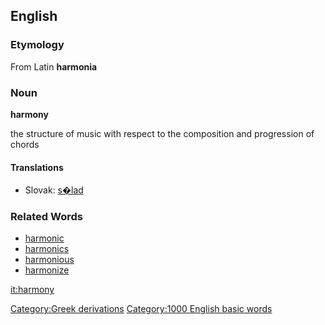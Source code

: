 ==English==
=== Etymology ===
From Latin '''harmonia'''
=== Noun ===
'''harmony'''

the structure of music with respect to the composition and progression of chords 

==== Translations ====
* Slovak: [[s�lad]]

=== Related Words ===
* [[harmonic]]
* [[harmonics]]
* [[harmonious]]
* [[harmonize]]

[[it:harmony]]
[[Category:Greek derivations]]
[[Category:1000 English basic words]]